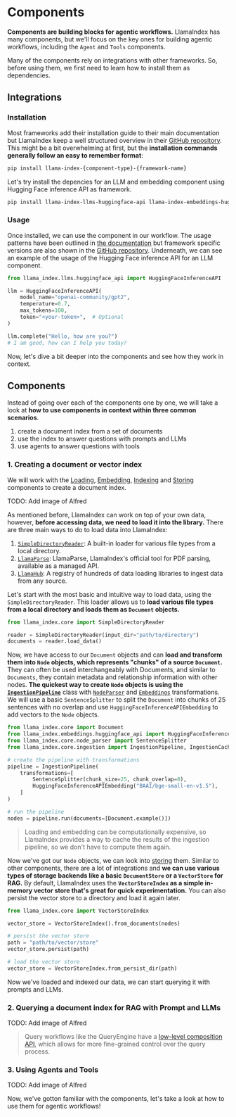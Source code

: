 # Components

**Components are building blocks for agentic workflows.** LlamaIndex has many components, but we'll focus on the key ones for building agentic workflows, including the `Agent` and `Tools` components.

Many of the components rely on integrations with other frameworks. So, before using them, we first need to learn how to install them as dependencies.

## Integrations

### Installation

Most frameworks add their installation guide to their main documentation but LlamaIndex keep a well structured overview in their [GitHub repository](https://github.com/run-llama/llama_index/tree/main/llama-index-integrations).
This might be a bit overwhelming at first, but the **installation commands generally follow an easy to remember format**:

```bash
pip install llama-index-{component-type}-{framework-name}
```

Let's try install the depencies for an LLM and embedding component using Hugging Face inference API as framework.

```bash
pip install llama-index-llms-huggingface-api llama-index-embeddings-huggingface-api
```

### Usage

Once installed, we can use the component in our workflow. The usage patterns have been outlined in [the documentation](https://docs.llamaindex.ai/en/stable/module_guides/) but framework specific versions are also shown in the [GitHub repository](https://github.com/run-llama/llama_index/tree/main/llama-index-integrations).
Underneath, we can see an example of the usage of the Hugging Face inference API for an LLM component.

```python
from llama_index.llms.huggingface_api import HuggingFaceInferenceAPI

llm = HuggingFaceInferenceAPI(
    model_name="openai-community/gpt2",
    temperature=0.7,
    max_tokens=100,
    token="<your-token>",  # Optional
)

llm.complete("Hello, how are you?")
# I am good, how can I help you today?
```

Now, let's dive a bit deeper into the components and see how they work in context.

## Components

Instead of going over each of the components one by one, we will take a look at **how to use components in context within three common scenarios**.

1. create a document index from a set of documents
2. use the index to answer questions with prompts and LLMs
3. use agents to answer questions with tools

### 1. Creating a document or vector index

We will work with the [Loading](https://docs.llamaindex.ai/en/stable/module_guides/loading/), [Embedding](https://docs.llamaindex.ai/en/stable/module_guides/embedding/), [Indexing](https://docs.llamaindex.ai/en/stable/module_guides/indexing/) and [Storing](https://docs.llamaindex.ai/en/stable/module_guides/storing/) components to create a document index.

TODO: Add image of Alfred

As mentioned before, LlamaIndex can work on top of your own data, however, **before accessing data, we need to load it into the library.**
There are three main ways to do to load data into LlamaIndex:

1. [`SimpleDirectoryReader`](https://docs.llamaindex.ai/en/stable/module_guides/loading/simpledirectoryreader/): A built-in loader for various file types from a local directory.
2. [`LlamaParse`](https://docs.llamaindex.ai/en/stable/module_guides/loading/connector/llama_parse/): LlamaParse, LlamaIndex's official tool for PDF parsing, available as a managed API.
3. [`LlamaHub`](https://docs.llamaindex.ai/en/stable/module_guides/loading/connector/): A registry of hundreds of data loading libraries to ingest data from any source.

Let's start with the most basic and intuitive way to load data, using the `SimpleDirectoryReader`. This loader allows us to **load various file types from a local directory and loads them as `Document` objects.**

```python
from llama_index.core import SimpleDirectoryReader

reader = SimpleDirectoryReader(input_dir="path/to/directory")
documents = reader.load_data()
```

Now, we have access to our `Document` objects and can **load and transform them into `Node` objects, which represents "chunks" of a source `Document`.**  They can often be used interchangeably with Documents, and similar to `Documents`, they contain metadata and relationship information with other nodes.
**The quickest way to create `Node` objects is using the [`IngestionPipeline`](https://docs.llamaindex.ai/en/stable/module_guides/loading/ingestion_pipeline/)** class with [`NodeParser`](https://docs.llamaindex.ai/en/stable/module_guides/loading/node_parsers/modules/) and [`Embeddings`](https://docs.llamaindex.ai/en/stable/module_guides/models/embeddings/) transformations.
We will use a basic `SentenceSplitter` to split the `Document` into chunks of 25 sentences with no overlap and use `HuggingFaceInferenceAPIEmbedding` to add vectors to the `Node` objects.

```python
from llama_index.core import Document
from llama_index.embeddings.huggingface_api import HuggingFaceInferenceAPIEmbedding
from llama_index.core.node_parser import SentenceSplitter
from llama_index.core.ingestion import IngestionPipeline, IngestionCache

# create the pipeline with transformations
pipeline = IngestionPipeline(
    transformations=[
        SentenceSplitter(chunk_size=25, chunk_overlap=0),
        HuggingFaceInferenceAPIEmbedding("BAAI/bge-small-en-v1.5"),
    ]
)

# run the pipeline
nodes = pipeline.run(documents=[Document.example()])
```

> Loading and embedding can be computationally expensive, so LlamaIndex provides a way to cache the results of the ingestion pipeline, so we don't have to compute them again.

Now we've got our `Node` objects, we can look into [storing](https://docs.llamaindex.ai/en/stable/module_guides/storing/) them.
Similar to other components, there are a lot of integrations and **we can use various types of storage backends like a basic `DocumentStore` or a `VectorStore` for RAG.**
By default, LlamaIndex uses the **`VectorStoreIndex` as a simple in-memory vector store that's great for quick experimentation.** You can also persist the vector store to a directory and load it again later.

```python
from llama_index.core import VectorStoreIndex

vector_store = VectorStoreIndex().from_documents(nodes)

# persist the vector store
path = "path/to/vector/store"
vector_store.persist(path)

# load the vector store
vector_store = VectorStoreIndex.from_persist_dir(path)
```

Now we've loaded and indexed our data, we can start querying it with prompts and LLMs.

### 2. Querying a document index for RAG with Prompt and LLMs


TODO: Add image of Alfred

> Query workflows like the QueryEngine have a [low-level composition API](https://docs.llamaindex.ai/en/stable/module_guides/deploying/query_engine/usage_pattern/#low-level-composition-api), which allows for more fine-grained control over the query process.

### 3. Using Agents and Tools

TODO: Add image of Alfred

Now, we've gotton familiar with the components, let's take a look at how to use them for agentic workflows!
